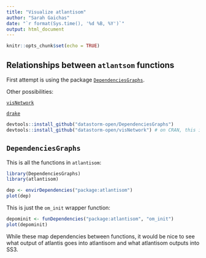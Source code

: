 ```yaml
---
title: "Visualize atlantisom"
author: "Sarah Gaichas"
date: "`r format(Sys.time(), '%d %B, %Y')`"
output: html_document
---
```


```r
knitr::opts_chunk$set(echo = TRUE)
```

## Relationships between `atlantsom` functions

First attempt is using the package [`DependenciesGraphs`](https://github.com/datastorm-open/DependenciesGraphs).

Other possibilities:

[`visNetwork`](https://github.com/datastorm-open/visNetwork)

[`drake`](https://docs.ropensci.org/drake/)

```r

devtools::install_github("datastorm-open/DependenciesGraphs")
devtools::install_github("datastorm-open/visNetwork") # on CRAN, this is dev version

```

## `DependenciesGraphs`

This is all the functions in `atlantisom`:

```r

library(DependenciesGraphs)
library(atlantisom)

dep <- envirDependencies("package:atlantisom")
plot(dep)

```

This is just the `om_init` wrapper function:

```r

depominit <- funDependencies("package:atlantisom", "om_init")
plot(depominit)

```

While these map dependencies between functions, it would be nice to see what output of atlantis goes into atlantisom and what atlantisom outputs into SS3.



